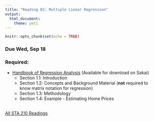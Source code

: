 ```yaml
---
title: "Reading 02: Multiple Linear Regression"
output: 
  html_document: 
    theme: yeti
---
```


```r
knitr::opts_chunk$set(echo = TRUE)
```

### Due Wed, Sep 18

### Required:

- [Handbook of Regression Analysis](http://sakai.duke.edu) (Available for download on Sakai)
    - Section 1.1: Introduction
    - Section 1.2: Concepts and Background Material (**not** required to know matrix notation for regression)
    - Section 1.3: Methodology
    - Section 1.4: Example - Estimating Home Prices
<br><br>

[All STA 210 Readings](readings.html)
